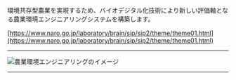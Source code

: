 
環境共存型農業を実現するため、バイオデジタル化技術により新しい評価軸となる農業環境エンジニアリングシステムを構築します。

[https://www.naro.go.jp/laboratory/brain/sip/sip2/theme/theme01.html](https://www.naro.go.jp/laboratory/brain/sip/sip2/theme/theme01.html)

---

<Image
  src="/group1C_01.png"
  alt="農業環境エンジニアリングのイメージ"
  width={540}
  height={359}
  priority
/>

---
